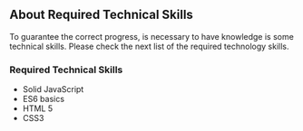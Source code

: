 
<Meta title="Definition/About Audience/Required Technical Skills" />

## About Required Technical Skills
To guarantee the correct progress, is necessary to have knowledge is some technical skills.
Please check the next list of the required technology skills.

### Required Technical Skills
- Solid JavaScript
- ES6 basics
- HTML 5
- CSS3
